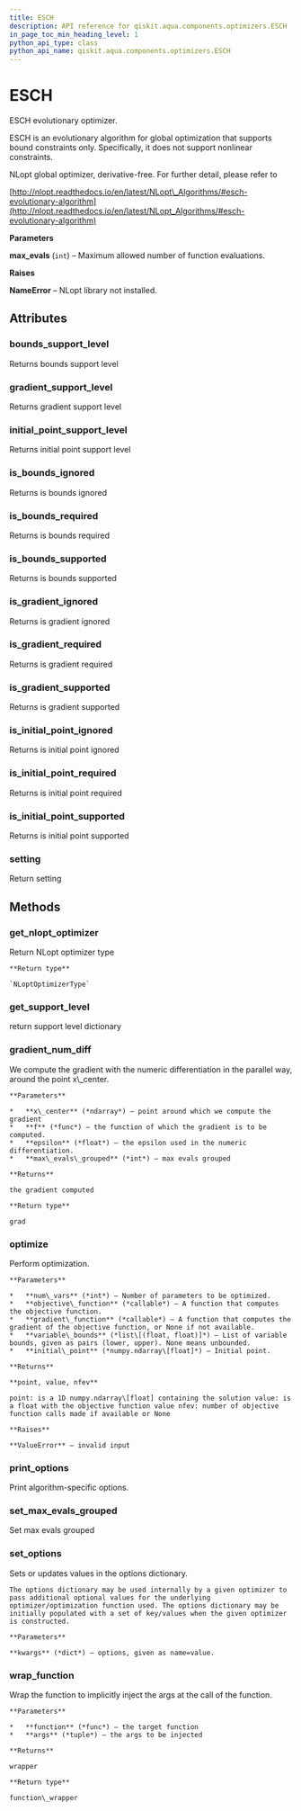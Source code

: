 ```yaml
---
title: ESCH
description: API reference for qiskit.aqua.components.optimizers.ESCH
in_page_toc_min_heading_level: 1
python_api_type: class
python_api_name: qiskit.aqua.components.optimizers.ESCH
---
```


# ESCH

<Class id="qiskit.aqua.components.optimizers.ESCH" isDedicatedPage={true} github="https://github.com/qiskit-community/qiskit-aqua/tree/stable/0.7/qiskit/aqua/components/optimizers/nlopts/esch.py" signature="ESCH(max_evals=1000)" modifiers="class">
  ESCH evolutionary optimizer.

  ESCH is an evolutionary algorithm for global optimization that supports bound constraints only. Specifically, it does not support nonlinear constraints.

  NLopt global optimizer, derivative-free. For further detail, please refer to

  [http://nlopt.readthedocs.io/en/latest/NLopt\_Algorithms/#esch-evolutionary-algorithm](http://nlopt.readthedocs.io/en/latest/NLopt_Algorithms/#esch-evolutionary-algorithm)

  **Parameters**

  **max\_evals** (`int`) – Maximum allowed number of function evaluations.

  **Raises**

  **NameError** – NLopt library not installed.

  ## Attributes

  ### bounds\_support\_level

  <Attribute id="qiskit.aqua.components.optimizers.ESCH.bounds_support_level">
    Returns bounds support level
  </Attribute>

  ### gradient\_support\_level

  <Attribute id="qiskit.aqua.components.optimizers.ESCH.gradient_support_level">
    Returns gradient support level
  </Attribute>

  ### initial\_point\_support\_level

  <Attribute id="qiskit.aqua.components.optimizers.ESCH.initial_point_support_level">
    Returns initial point support level
  </Attribute>

  ### is\_bounds\_ignored

  <Attribute id="qiskit.aqua.components.optimizers.ESCH.is_bounds_ignored">
    Returns is bounds ignored
  </Attribute>

  ### is\_bounds\_required

  <Attribute id="qiskit.aqua.components.optimizers.ESCH.is_bounds_required">
    Returns is bounds required
  </Attribute>

  ### is\_bounds\_supported

  <Attribute id="qiskit.aqua.components.optimizers.ESCH.is_bounds_supported">
    Returns is bounds supported
  </Attribute>

  ### is\_gradient\_ignored

  <Attribute id="qiskit.aqua.components.optimizers.ESCH.is_gradient_ignored">
    Returns is gradient ignored
  </Attribute>

  ### is\_gradient\_required

  <Attribute id="qiskit.aqua.components.optimizers.ESCH.is_gradient_required">
    Returns is gradient required
  </Attribute>

  ### is\_gradient\_supported

  <Attribute id="qiskit.aqua.components.optimizers.ESCH.is_gradient_supported">
    Returns is gradient supported
  </Attribute>

  ### is\_initial\_point\_ignored

  <Attribute id="qiskit.aqua.components.optimizers.ESCH.is_initial_point_ignored">
    Returns is initial point ignored
  </Attribute>

  ### is\_initial\_point\_required

  <Attribute id="qiskit.aqua.components.optimizers.ESCH.is_initial_point_required">
    Returns is initial point required
  </Attribute>

  ### is\_initial\_point\_supported

  <Attribute id="qiskit.aqua.components.optimizers.ESCH.is_initial_point_supported">
    Returns is initial point supported
  </Attribute>

  ### setting

  <Attribute id="qiskit.aqua.components.optimizers.ESCH.setting">
    Return setting
  </Attribute>

  ## Methods

  ### get\_nlopt\_optimizer

  <Function id="qiskit.aqua.components.optimizers.ESCH.get_nlopt_optimizer" signature="ESCH.get_nlopt_optimizer()">
    Return NLopt optimizer type

    **Return type**

    `NLoptOptimizerType`
  </Function>

  ### get\_support\_level

  <Function id="qiskit.aqua.components.optimizers.ESCH.get_support_level" signature="ESCH.get_support_level()">
    return support level dictionary
  </Function>

  ### gradient\_num\_diff

  <Function id="qiskit.aqua.components.optimizers.ESCH.gradient_num_diff" signature="ESCH.gradient_num_diff(x_center, f, epsilon, max_evals_grouped=1)" modifiers="static">
    We compute the gradient with the numeric differentiation in the parallel way, around the point x\_center.

    **Parameters**

    *   **x\_center** (*ndarray*) – point around which we compute the gradient
    *   **f** (*func*) – the function of which the gradient is to be computed.
    *   **epsilon** (*float*) – the epsilon used in the numeric differentiation.
    *   **max\_evals\_grouped** (*int*) – max evals grouped

    **Returns**

    the gradient computed

    **Return type**

    grad
  </Function>

  ### optimize

  <Function id="qiskit.aqua.components.optimizers.ESCH.optimize" signature="ESCH.optimize(num_vars, objective_function, gradient_function=None, variable_bounds=None, initial_point=None)">
    Perform optimization.

    **Parameters**

    *   **num\_vars** (*int*) – Number of parameters to be optimized.
    *   **objective\_function** (*callable*) – A function that computes the objective function.
    *   **gradient\_function** (*callable*) – A function that computes the gradient of the objective function, or None if not available.
    *   **variable\_bounds** (*list\[(float, float)]*) – List of variable bounds, given as pairs (lower, upper). None means unbounded.
    *   **initial\_point** (*numpy.ndarray\[float]*) – Initial point.

    **Returns**

    **point, value, nfev**

    point: is a 1D numpy.ndarray\[float] containing the solution value: is a float with the objective function value nfev: number of objective function calls made if available or None

    **Raises**

    **ValueError** – invalid input
  </Function>

  ### print\_options

  <Function id="qiskit.aqua.components.optimizers.ESCH.print_options" signature="ESCH.print_options()">
    Print algorithm-specific options.
  </Function>

  ### set\_max\_evals\_grouped

  <Function id="qiskit.aqua.components.optimizers.ESCH.set_max_evals_grouped" signature="ESCH.set_max_evals_grouped(limit)">
    Set max evals grouped
  </Function>

  ### set\_options

  <Function id="qiskit.aqua.components.optimizers.ESCH.set_options" signature="ESCH.set_options(**kwargs)">
    Sets or updates values in the options dictionary.

    The options dictionary may be used internally by a given optimizer to pass additional optional values for the underlying optimizer/optimization function used. The options dictionary may be initially populated with a set of key/values when the given optimizer is constructed.

    **Parameters**

    **kwargs** (*dict*) – options, given as name=value.
  </Function>

  ### wrap\_function

  <Function id="qiskit.aqua.components.optimizers.ESCH.wrap_function" signature="ESCH.wrap_function(function, args)" modifiers="static">
    Wrap the function to implicitly inject the args at the call of the function.

    **Parameters**

    *   **function** (*func*) – the target function
    *   **args** (*tuple*) – the args to be injected

    **Returns**

    wrapper

    **Return type**

    function\_wrapper
  </Function>
</Class>

